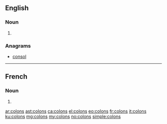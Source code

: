 {{also|colóns|còlons|côlons}}
==English==

===Noun===
{{head|en|noun plural form}}

# {{plural of|colon|lang=en}}

===Anagrams===
* [[consol#English|consol]]

----

==French==

===Noun===
{{head|fr|noun plural form|g=m}}

# {{plural of|colon|lang=fr}}

[[ar:colons]]
[[ast:colons]]
[[ca:colons]]
[[el:colons]]
[[eo:colons]]
[[fr:colons]]
[[it:colons]]
[[ku:colons]]
[[mg:colons]]
[[my:colons]]
[[no:colons]]
[[simple:colons]]